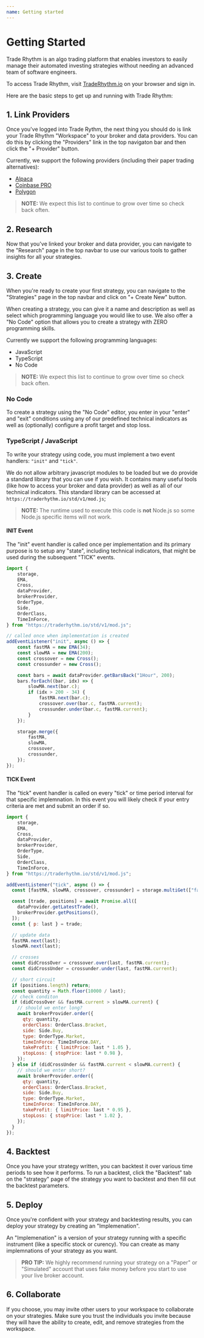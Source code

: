 ```yaml
---
name: Getting started
---
```


# Getting Started

Trade Rhythm is an algo trading platform that enables investors to easily manage their automated investing strategies without needing an advanced team of software engineers.

To access Trade Rhythm, visit [TradeRhythm.io](https://www.traderhythm.io) on your browser and sign in.

Here are the basic steps to get up and running with Trade Rhythm:

## 1. Link Providers

Once you've logged into Trade Rythm, the next thing you should do is link your Trade Rhythm "Workspace" to your broker and data providers. You can do this by clicking the "Providers" link in the top navigaton bar and then click the "+ Provider" button.

Currently, we support the following providers (including their paper trading alternatives):

-   [Alpaca](https://alpaca.markets)
-   [Coinbase PRO](https://pro.coinbase.com)
-   [Polygon](https://polygon.io)

> **NOTE:** We expect this list to continue to grow over time so check back often.

## 2. Research

Now that you've linked your broker and data provider, you can navigate to the "Research" page in the top navbar to use our various tools to gather insights for all your strategies.

## 3. Create

When you're ready to create your first strategy, you can navigate to the "Strategies" page in the top navbar and click on "+ Create New" button.

When creating a strategy, you can give it a name and description as well as select which programming language you would like to use. We also offer a "No Code" option that allows you to create a strategy with ZERO programming skills.

Currently we support the following programming languages:

-   JavaScript
-   TypeScript
-   No Code

> **NOTE:** We expect this list to continue to grow over time so check back often.

### No Code

To create a strategy using the "No Code" editor, you enter in your "enter" and "exit" conditions using any of our predefined technical indicators as well as (optionally) configure a profit target and stop loss.

### TypeScript / JavaScript

To write your strategy using code, you must implement a two event handlers: `"init"` and `"tick"`.

We do not allow arbitrary javascript modules to be loaded but we do provide a standard library that you can use if you wish. It contains many useful tools (like how to access your broker and data provider) as well as all of our technical indicators. This standard library can be accessed at `https://traderhythm.io/std/v1/mod.js`;
> **NOTE:** The runtime used to execute this code is **not** Node.js so some Node.js specific items will not work.

#### INIT Event

The "init" event handler is called once per implementation and its primary purpose is to setup any "state", including technical indicators, that might be used during the subsequent "TICK" events.

```js
import {
    storage,
    EMA,
    Cross,
    dataProvider,
    brokerProvider,
    OrderType,
    Side,
    OrderClass,
    TimeInForce,
} from "https://traderhythm.io/std/v1/mod.js";

// called once when implementation is created
addEventListener("init", async () => {
    const fastMA = new EMA(34);
    const slowMA = new EMA(200);
    const crossover = new Cross();
    const crossunder = new Cross();

    const bars = await dataProvider.getBarsBack("1Hour", 200);
    bars.forEach((bar, idx) => {
        slowMA.next(bar.c);
        if (idx > 200 - 34) {
            fastMA.next(bar.c);
            crossover.over(bar.c, fastMA.current);
            crossunder.under(bar.c, fastMA.current);
        }
    });

    storage.merge({
        fastMA,
        slowMA,
        crossover,
        crossunder,
    });
});
```

#### TICK Event

The "tick" event handler is called on every "tick" or time period interval for that specific implemnation. In this event you will likely check if your entry criteria are met and submit an order if so.


```js
import {
    storage,
    EMA,
    Cross,
    dataProvider,
    brokerProvider,
    OrderType,
    Side,
    OrderClass,
    TimeInForce,
} from "https://traderhythm.io/std/v1/mod.js";

addEventListener("tick", async () => {
  const [fastMA, slowMA, crossover, crossunder] = storage.multiGet(["fastMA", "slowMA", "crossover", "crossunder"]);

  const [trade, positions] = await Promise.all([
    dataProvider.getLatestTrade(),
    brokerProvider.getPositions(),
  ]);
  const { p: last } = trade;

  // update data
  fastMA.next(last);
  slowMA.next(last);

  // crosses
  const didCrossOver = crossover.over(last, fastMA.current);
  const didCrossUnder = crossunder.under(last, fastMA.current);

  // short circuit
  if (positions.length) return;
  const quantity = Math.floor(10000 / last);
  // check conditon
  if (didCrossOver && fastMA.current > slowMA.current) {
    // should we enter long?
    await brokerProvider.order({
      qty: quantity,
      orderClass: OrderClass.Bracket,
      side: Side.Buy,
      type: OrderType.Market,
      timeInForce: TimeInForce.DAY,
      takeProfit: { limitPrice: last * 1.05 },
      stopLoss: { stopPrice: last * 0.98 },
    });
  } else if (didCrossUnder && fastMA.current < slowMA.current) {
    // should we enter short?
    await brokerProvider.order({
      qty: quantity,
      orderClass: OrderClass.Bracket,
      side: Side.Buy,
      type: OrderType.Market,
      timeInForce: TimeInForce.DAY,
      takeProfit: { limitPrice: last * 0.95 },
      stopLoss: { stopPrice: last * 1.02 },
    });
  }
});
```

## 4. Backtest

Once you have your strategy written, you can backtest it over various time periods to see how it performs. To run a backtest,
click the "Backtest" tab on the "strategy" page of the strategy you want to backtest and then fill out the backtest parameters.

## 5. Deploy

Once you're confident with your strategy and backtesting results, you can deploy your strategy by creating an "Implemenation".

An "Implemenation" is a version of your strategy running with a specific instrument (like a specific stock or curency). You can create as many implemnations of your strategy as you want.

> **PRO TIP:** We highly recommend running your strategy on a "Paper" or "Simulated" account that uses fake money before you start to use your live broker account.


## 6. Collaborate
If you choose, you may invite other users to your workspace to collaborate on your strategies. Make sure you trust the individuals you invite because they will have the ability to create, edit, and remove strategies from the workspace.

